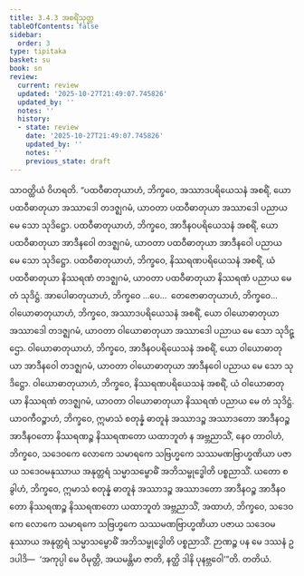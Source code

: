 ```yaml
---
title: 3.4.3 အစရိံသုတ္တ
tableOfContents: false
sidebar:
  order: 3
type: tipitaka
basket: su
book: sn
review:
  current: review
  updated: '2025-10-27T21:49:07.745826'
  updated_by: ''
  notes: ''
  history:
  - state: review
    date: '2025-10-27T21:49:07.745826'
    updated_by: ''
    notes: ''
    previous_state: draft
---
```



<ReviewStatus review={frontmatter.review} showDetails={true} />

<HypothesisAnnotation frontmatter={frontmatter} />

<DynamicBreadcrumb />

<Division number="116" book="sn" e="ch" v="18" p="298">

<Paragraph number="794" book="sn">
သာဝတ္ထိယံ ဝိဟရတိ. “ပထဝီဓာတုယာဟံ, ဘိက္ခဝေ, အဿာဒပရိယေသနံ အစရိံ, ယော ပထဝီဓာတုယာ အဿာဒေါ တဒဇ္ဈဂမံ, ယာဝတာ ပထဝီဓာတုယာ အဿာဒေါ ပညာယ မေ သော သုဒိဋ္ဌော. ပထဝီဓာတုယာဟံ, ဘိက္ခဝေ, အာဒီနဝပရိယေသနံ အစရိံ, ယော ပထဝီဓာတုယာ အာဒီနဝေါ တဒဇ္ဈဂမံ, ယာဝတာ ပထဝီဓာတုယာ အာဒီနဝေါ ပညာယ မေ သော သုဒိဋ္ဌော. ပထဝီဓာတုယာဟံ, ဘိက္ခဝေ, နိဿရဏပရိယေသနံ အစရိံ, ယံ ပထဝီဓာတုယာ နိဿရဏံ တဒဇ္ဈဂမံ, ယာဝတာ ပထဝီဓာတုယာ နိဿရဏံ ပညာယ မေ တံ သုဒိဋ္ဌံ.
</Paragraph>

<Paragraph number="795" book="sn">
အာပေါဓာတုယာဟံ, ဘိက္ခဝေ …ပေ…  တေဇောဓာတုယာဟံ, ဘိက္ခဝေ…  ဝါယောဓာတုယာဟံ, ဘိက္ခဝေ, အဿာဒပရိယေသနံ အစရိံ, ယော ဝါယောဓာတုယာ အဿာဒေါ တဒဇ္ဈဂမံ, ယာဝတာ ဝါယောဓာတုယာ အဿာဒေါ ပညာယ မေ သော သုဒိဋ္ဌော. ဝါယောဓာတုယာဟံ, ဘိက္ခဝေ, အာဒီနဝပရိယေသနံ အစရိံ, ယော ဝါယောဓာတုယာ အာဒီနဝေါ တဒဇ္ဈဂမံ, ယာဝတာ ဝါယောဓာတုယာ အာဒီနဝေါ ပညာယ မေ သော သုဒိဋ္ဌော. ဝါယောဓာတုယာဟံ, ဘိက္ခဝေ, နိဿရဏပရိယေသနံ အစရိံ, ယံ ဝါယောဓာတုယာ နိဿရဏံ တဒဇ္ဈဂမံ, ယာဝတာ ဝါယောဓာတုယာ နိဿရဏံ ပညာယ မေ တံ သုဒိဋ္ဌံ.
</Paragraph>

<Paragraph number="796" book="sn">
ယာဝကီဝဉ္စာဟံ, ဘိက္ခဝေ, ဣမာသံ စတုန္နံ ဓာတူနံ အဿာဒဉ္စ အဿာဒတော အာဒီနဝဉ္စ အာဒီနဝတော နိဿရဏဉ္စ နိဿရဏတော ယထာဘူတံ န အဗ္ဘညာသိံ, နေဝ တာဝါဟံ, ဘိက္ခဝေ, သဒေဝကေ လောကေ သမာရကေ သဗြဟ္မကေ သဿမဏဗြာဟ္မဏိယာ ပဇာယ သဒေဝမနုဿာယ အနုတ္တရံ သမ္မာသမ္ဗောဓိံ အဘိသမ္ဗုဒ္ဓေါတိ ပစ္စညာသိံ.
</Paragraph>

<Paragraph number="797" book="sn">
ယတော စ ခွါဟံ, ဘိက္ခဝေ, ဣမာသံ စတုန္နံ ဓာတူနံ အဿာဒဉ္စ အဿာဒတော အာဒီနဝဉ္စ အာဒီနဝတော နိဿရဏဉ္စ နိဿရဏတော ယထာဘူတံ အဗ္ဘညာသိံ, အထာဟံ, ဘိက္ခဝေ, သဒေဝကေ လောကေ သမာရကေ သဗြဟ္မကေ သဿမဏဗြာဟ္မဏိယာ ပဇာယ သဒေဝမနုဿာယ အနုတ္တရံ သမ္မာသမ္ဗောဓိံ အဘိသမ္ဗုဒ္ဓေါတိ ပစ္စညာသိံ. ဉာဏဉ္စ ပန မေ ဒဿနံ ဥဒပါဒိ—  ‘အကုပ္ပါ မေ ဝိမုတ္တိ, အယမန္တိမာ ဇာတိ, နတ္ထိ ဒါနိ ပုနဗ္ဘဝေါ’”တိ.

</Paragraph>
</Division>

<Paragraph number="798" type="center" book="sn">
တတိယံ.
</Paragraph>